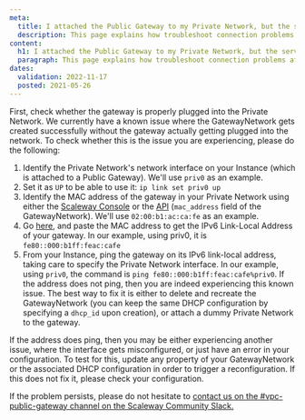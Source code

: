 ```yaml
---
meta:
  title: I attached the Public Gateway to my Private Network, but the services provided by the gateway are not working (DHCP, NAT, DNS etc)
  description: This page explains how troubleshoot connection problems after after attaching a Public Gateway to a Private Network wbut finding that the services provided by the gateway are not working (DHCP, NAT, DNS etc)
content:
  h1: I attached the Public Gateway to my Private Network, but the services provided by the gateway are not working (DHCP, NAT, DNS etc)
  paragraph: This page explains how troubleshoot connection problems after after attaching a Public Gateway to a Private Network wbut finding that the services provided by the gateway are not working (DHCP, NAT, DNS etc)
dates:
  validation: 2022-11-17
  posted: 2021-05-26
---
```


First, check whether the gateway is properly plugged into the Private Network. We currently have a known issue where the GatewayNetwork gets created successfully without the gateway actually getting plugged into the network. To check whether this is the issue you are experiencing, please do the following:

1. Identify the Private Network's network interface on your Instance (which is attached to a Public Gateway). We'll use `priv0` as an example.
2. Set it as `UP` to be able to use it: `ip link set priv0 up`
3. Identify the MAC address of the gateway in your Private Network using either the [Scaleway Console](https://console.scaleway.com/) or the [API](https://developers.scaleway.com/en/products/vpc-gw/api/v1/) (`mac_address` field of the GatewayNetwork). We'll use `02:00:b1:ac:ca:fe` as an example.
4. Go [here](https://ben.akrin.com/?p=1347), and paste the MAC address to get the IPv6 Link-Local Address of your gateway. In our example, using priv0, it is `fe80::000:b1ff:feac:cafe`
5. From your Instance, ping the gateway on its IPv6 link-local address, taking care to specify the Private Network interface. In our example, using `priv0`, the command is `ping fe80::000:b1ff:feac:cafe%priv0`.
If the address does not ping, then you are indeed experiencing this known issue. The best way to fix it is either to delete and recreate the GatewayNetwork (you can keep the same DHCP configuration by specifying a `dhcp_id` upon creation), or attach a dummy Private Network to the gateway.

If the address does ping, then you may be either experiencing another issue, where the interface gets misconfigured, or just have an error in your configuration. To test for this, update any property of your GatewayNetwork or the associated DHCP configuration in order to trigger a reconfiguration. If this does not fix it, please check your configuration.

If the problem persists, please do not hesitate to [contact us on the #vpc-public-gateway channel on the Scaleway Community Slack.](https://scaleway-community.slack.com/archives/C01NTFET64D) 

